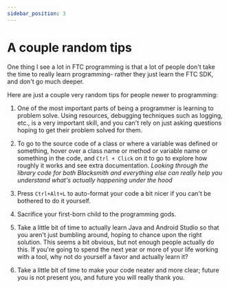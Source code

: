 ```yaml
---
sidebar_position: 3
---
```


# A couple random tips

One thing I see a lot in FTC programming is that a lot of people don't take the time to really
learn programming- rather they just learn the FTC SDK, and don't go much deeper.

Here are just a couple very random tips for people newer to programming:

1. One of the most important parts of being a programmer is learning to problem solve. Using resources,
debugging techniques such as logging, etc., is a very important skill, and you can't rely on just asking
questions hoping to get their problem solved for them.

2. To go to the source code of a class or where a variable was defined or something, hover over a class
name or method or variable name or something in the code, and `Ctrl + Click` on it to go to explore
how roughly it works and see extra documentation. *Looking through the library code for both
Blacksmith and everything else can really help you understand what's actually happening under
the hood*

3. Press `Ctrl+Alt+L` to auto-format your code a bit nicer if you can't be bothered to do it yourself.

4. Sacrifice your first-born child to the programming gods.

5. Take a little bit of time to actually learn Java and Android Studio so that you aren't just bumbling
around, hoping to chance upon the right solution. This seems a bit obvious, but not enough people
actually do this. If you're going to spend the next year or more of your life working with a tool,
why not do yourself a favor and actually learn it?

6. Take a little bit of time to make your code neater and more clear; future you is not present you,
and future you will really thank you.
